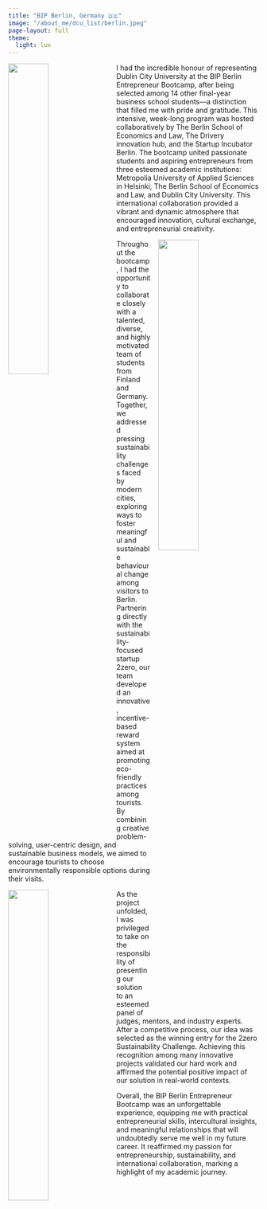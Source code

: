 ```yaml
---
title: "BIP Berlin, Germany 🇩🇪"
image: "/about_me/dcu_list/berlin.jpeg"
page-layout: full
theme:
  light: lux
---
```

![](work_bip.png){style="float: left; margin-right: 1rem; width: 40%;"}

I had the incredible honour of representing Dublin City University at the BIP Berlin Entrepreneur Bootcamp, after being selected among 14 other final-year business school students—a distinction that filled me with pride and gratitude. This intensive, week-long program was hosted collaboratively by The Berlin School of Economics and Law, The Drivery innovation hub, and the Startup Incubator Berlin. The bootcamp united passionate students and aspiring entrepreneurs from three esteemed academic institutions: Metropolia University of Applied Sciences in Helsinki, The Berlin School of Economics and Law, and Dublin City University. This international collaboration provided a vibrant and dynamic atmosphere that encouraged innovation, cultural exchange, and entrepreneurial creativity.

![](berlin_pres.png){style="float: right; margin-left: 1rem; width: 40%;"}

Throughout the bootcamp, I had the opportunity to collaborate closely with a talented, diverse, and highly motivated team of students from Finland and Germany. Together, we addressed pressing sustainability challenges faced by modern cities, exploring ways to foster meaningful and sustainable behavioural change among visitors to Berlin. Partnering directly with the sustainability-focused startup 2zero, our team developed an innovative, incentive-based reward system aimed at promoting eco-friendly practices among tourists. By combining creative problem-solving, user-centric design, and sustainable business models, we aimed to encourage tourists to choose environmentally responsible options during their visits.

![](exploring.gif){style="float: left; margin-right: 1rem; width: 40%;"}

As the project unfolded, I was privileged to take on the responsibility of presenting our solution to an esteemed panel of judges, mentors, and industry experts. After a competitive process, our idea was selected as the winning entry for the 2zero Sustainability Challenge. Achieving this recognition among many innovative projects validated our hard work and affirmed the potential positive impact of our solution in real-world contexts.

Overall, the BIP Berlin Entrepreneur Bootcamp was an unforgettable experience, equipping me with practical entrepreneurial skills, intercultural insights, and meaningful relationships that will undoubtedly serve me well in my future career. It reaffirmed my passion for entrepreneurship, sustainability, and international collaboration, marking a highlight of my academic journey.